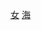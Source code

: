 {{commonscat|Women in the United States Marine Corps}}
[[Category:美國海軍陸戰隊人物|女]]
[[Category:美國女性軍人|海]]